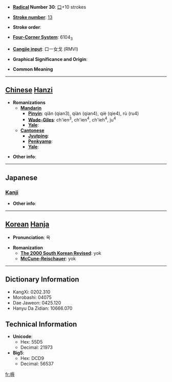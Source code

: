 * '''[[Wiktionary:Chinese radical index| Radical]] Number 30''': [[Wiktionary:Chinese radical index 口|口]]+10 strokes

* '''[[Wiktionary:Chinese total strokes index|Stroke number]]''': [[Wiktionary:Chinese total strokes index 13|13]]

* '''Stroke order''': 

* '''[[Wiktionary:Chinese four corner index|Four-Corner System]]''': 6104<sub>3</sub>

* '''[[Wiktionary:Chinese Cangjie index|Cangjie input]]''': 口一女戈 (RMVI)

* '''Graphical Significance and Origin''': 

* '''Common Meaning'''

----

== [[Chinese]] [[Hanzi]] ==

* '''Romanizations'''
** '''[[Mandarin]]'''
*** '''[[Pinyin]]''': qiǎn (qian3), qiàn (qian4), qiè (qie4), rù (ru4)
*** '''[[Wade-Giles]]''': ch'ien<sup>3</sup>, ch'ien<sup>4</sup>, ch'ieh<sup>4</sup>, ju<sup>4</sup>
*** '''[[Yale]]''': 
** '''[[Cantonese]]'''
*** '''[[Jyutping]]''':
*** '''[[Penkyamp]]''': 
*** '''[[Yale]]''': 

* '''Other info''': 

----

==Japanese==
===[[Kanji]]===
{{kanji|on readings=[[しょく]] (shoku), [[にく]] (niku), [[じょく]] (joku), [[どう]] (dō), [[ぬ]] (nu)|kun readings=[[あわれむ]] (awaremu)}}

* '''Other info''':  

----

== [[Korean]] [[Hanja]] ==

* '''Pronunciation''': 욕

* '''Romanization'''
** '''[[The 2000 South Korean Revised Romanization|The 2000 South Korean Revised]]''': yok
** '''[[McCune-Reischauer]]''': yok

----

== Dictionary Information ==

* KangXi: 0202.310
* Morobashi: 04075
* Dae Jaweon: 0425.120
* Hanyu Da Zidian: 10666.070

== Technical Information ==

* '''Unicode''':
** Hex: 55D5
** Decimal: 21973
* '''Big5''':
** Hex: DCD9
** Decimal: 56537

[[fr:嗕]]